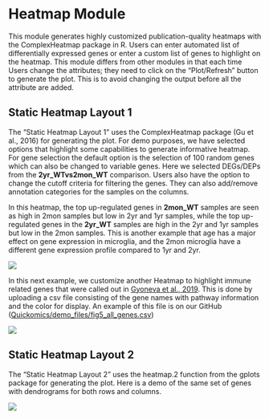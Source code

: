 # Heatmap Module

This module generates highly customized publication-quality heatmaps with the ComplexHeatmap package in R. Users can enter automated list of differentially expressed genes or enter a custom list of genes to highlight on the heatmap. This module differs from other modules in that each time Users change the attributes; they need to click on the “Plot/Refresh” button to generate the plot. This is to avoid changing the output before all the attribute are added.

## Static Heatmap Layout 1

The “Static Heatmap Layout 1” uses the ComplexHeatmap package (Gu et al., 2016) for generating the plot. For demo purposes, we have selected options that highlight some capabilities to generate informative heatmap. For gene selection the default option is the selection of 100 random genes which can also be changed to variable genes. Here we selected DEGs/DEPs from the **2yr_WTvs2mon_WT** comparison. Users also have the option to change the cutoff criteria for filtering the genes. They can also add/remove annotation categories for the samples on the columns.

In this heatmap, the top up-regulated genes in **2mon_WT** samples are seen as high in 2mon samples but low in 2yr and 1yr samples, while the top up-regulated genes in the **2yr_WT** samples are high in the 2yr and 1yr samples but low in the 2mon samples. This is another example that age has a major effect on gene expression in microglia, and the 2mon microglia have a different gene expression profile compared to 1yr and 2yr.

[![](https://interactivereport.github.io/Quickomics/tutorial/Figures/FigureS6.1_1.png)](https://interactivereport.github.io/Quickomics/tutorial/Figures/FigureS6.1_1.png)

In this next example, we customize another Heatmap to highlight immune related genes that were called out in [Gyoneva et al., 2019](https://www.life-science-alliance.org/content/2/6/e201900453){target="_blank"}. This is done by uploading a csv file consisting of the gene names with pathway information and the color for display. An example of this file is on our GitHub ([Quickomics/demo_files/fig5_all_genes.csv](https://github.com/interactivereport/Quickomics/blob/master/demo_files/fig5_all_genes.csv){target="_blank"})

[![](https://interactivereport.github.io/Quickomics/tutorial/Figures/FigureS6.1_2.png)](https://interactivereport.github.io/Quickomics/tutorial/Figures/FigureS6.1_2.png)

## Static Heatmap Layout 2

The “Static Heatmap Layout 2” uses the heatmap.2 function from the gplots package for generating the plot. Here is a demo of the same set of genes with dendrograms for both rows and columns.

[![](https://interactivereport.github.io/Quickomics/tutorial/Figures/FigureS6.2_1.png)](https://interactivereport.github.io/Quickomics/tutorial/Figures/FigureS6.2_1.png)

